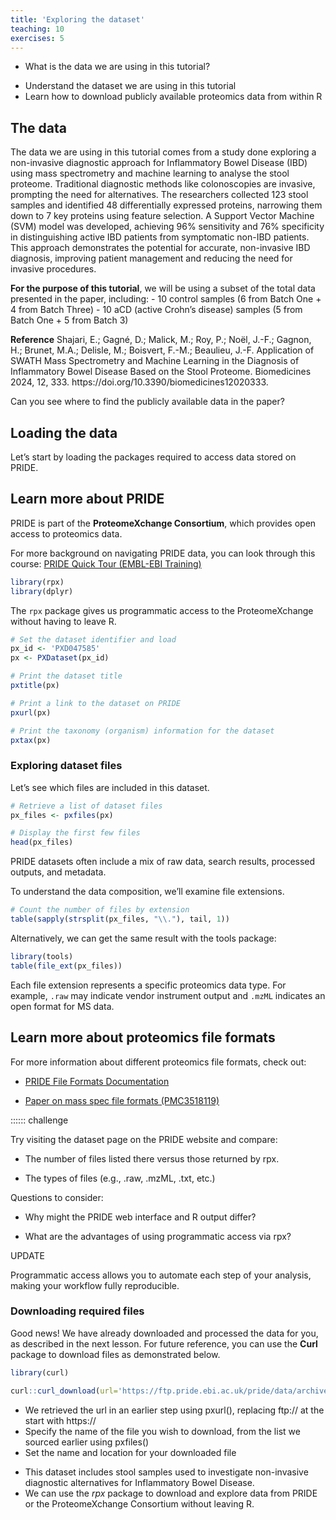 ```yaml
---
title: 'Exploring the dataset'
teaching: 10
exercises: 5
---
```


:::::::::::::::::::::::::::::::::::::: questions 

- What is the data we are using in this tutorial?

::::::::::::::::::::::::::::::::::::::::::::::::

::::::::::::::::::::::::::::::::::::: objectives

- Understand the dataset we are using in this tutorial
- Learn how to download publicly available proteomics data from within R

::::::::::::::::::::::::::::::::::::::::::::::::

## The data

The data we are using in this tutorial comes from a study done exploring a non-invasive diagnostic approach for Inflammatory Bowel Disease (IBD) using mass spectrometry and machine learning to analyse the stool proteome. Traditional diagnostic methods like colonoscopies are invasive, prompting the need for alternatives. The researchers collected 123 stool samples and identified 48 differentially expressed proteins, narrowing them down to 7 key proteins using feature selection. A Support Vector Machine (SVM) model was developed, achieving 96% sensitivity and 76% specificity in distinguishing active IBD patients from symptomatic non-IBD patients. This approach demonstrates the potential for accurate, non-invasive IBD diagnosis, improving patient management and reducing the need for invasive procedures.

**For the purpose of this tutorial**, we will be using a subset of the total data presented in the paper, including:
- 10 control samples (6 from Batch One + 4 from Batch Three)
- 10 aCD (active Crohn’s disease) samples (5 from Batch One + 5 from Batch 3)

**Reference**
Shajari, E.; Gagné, D.; Malick, M.; Roy, P.; Noël, J.-F.; Gagnon, H.; Brunet, M.A.; Delisle, M.; Boisvert, F.-M.; Beaulieu, J.-F. Application of SWATH Mass Spectrometry and Machine Learning in the Diagnosis of Inflammatory Bowel Disease Based on the Stool Proteome. Biomedicines 2024, 12, 333. https://doi.org/10.3390/biomedicines12020333.


:::::: challenge

Can you see where to find the publicly available data in the paper?

::::::

## Loading the data

Let's start by loading the packages required to access data stored on PRIDE. 

::: spoiler

## Learn more about PRIDE

PRIDE is part of the **ProteomeXchange Consortium**, which provides open access to proteomics data.

For more background on navigating PRIDE data, you can look through this course: [PRIDE Quick Tour (EMBL-EBI Training)](https://www.ebi.ac.uk/training/online/courses/pride-quick-tour/)

:::

```r
library(rpx)
library(dplyr)
```

The `rpx` package gives us programmatic access to the ProteomeXchange without having to leave R.

```r
# Set the dataset identifier and load
px_id <- 'PXD047585' 
px <- PXDataset(px_id)

# Print the dataset title
pxtitle(px)

# Print a link to the dataset on PRIDE
pxurl(px)

# Print the taxonomy (organism) information for the dataset
pxtax(px)
```

### Exploring dataset files

Let’s see which files are included in this dataset.

```r
# Retrieve a list of dataset files
px_files <- pxfiles(px)

# Display the first few files
head(px_files)
```

PRIDE datasets often include a mix of raw data, search results, processed outputs, and metadata.

To understand the data composition, we’ll examine file extensions.

```r
# Count the number of files by extension
table(sapply(strsplit(px_files, "\\."), tail, 1))
```

Alternatively, we can get the same result with the tools package:

```r
library(tools)
table(file_ext(px_files))
```

Each file extension represents a specific proteomics data type. 
For example, `.raw` may indicate vendor instrument output and `.mzML` indicates an open format for MS data.

::: spoiler

## Learn more about proteomics file formats

For more information about different proteomics file formats, check out:

- [PRIDE File Formats Documentation](https://www.ebi.ac.uk/pride/markdownpage/pridefileformats)

- [Paper on mass spec file formats (PMC3518119)](https://pmc.ncbi.nlm.nih.gov/articles/PMC3518119/)

:::

:::::: challenge

Try visiting the dataset page on the PRIDE website and compare:

- The number of files listed there versus those returned by rpx.

- The types of files (e.g., .raw, .mzML, .txt, etc.)

Questions to consider:

- Why might the PRIDE web interface and R output differ?

- What are the advantages of using programmatic access via rpx?

::: solution

UPDATE

Programmatic access allows you to automate each step of your analysis, making your workflow fully reproducible.

::::::

### Downloading required files

Good news! We have already downloaded and processed the data for you, as described in the next lesson. 
For future reference, you can use the **Curl** package to download files as demonstrated below.

```r
library(curl)

curl::curl_download(url='https://ftp.pride.ebi.ac.uk/pride/data/archive/2024/02/PXD047585/SampleAnnotation.xlsx',destfile = 'data/SampleAnnotation.xlsx')
```

- We retrieved the url in an earlier step using pxurl(), replacing ftp:// at the start with https://
- Specify the name of the file you wish to download, from the list we sourced earlier using pxfiles()
- Set the name and location for your downloaded file


::::::::::::::::::::::::::::::::::::: keypoints 

- This dataset includes stool samples used to investigate non-invasive diagnostic alternatives for Inflammatory Bowel Disease.
- We can use the *rpx* package to download and explore data from PRIDE or the ProteomeXchange Consortium without leaving R.

::::::::::::::::::::::::::::::::::::::::::::::::

